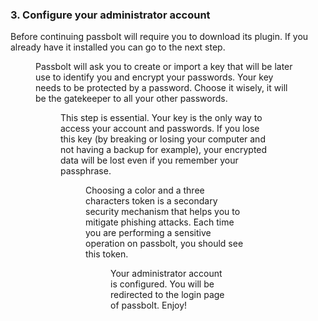 
<h3>3. Configure your administrator account</h3>

<Counter chapter={3} resetCounter={true} title="Download the plugin" />

Before continuing passbolt will require you to download its plugin. If you already have it installed you can go to the next step.

<Figure src="https://help.passbolt.com/assets/img/help/2021/02/user-setup-download-browser-extension.png" alt="Download the browser extension" caption="fig. Download the browser extension" />

<Counter chapter={3} title="Create a new key" />

Passbolt will ask you to create or import a key that will be later use to identify you and encrypt your passwords. Your key needs to be protected by a password. Choose it wisely, it will be the gatekeeper to all your other passwords.

<Figure src="https://help.passbolt.com/assets/img/help/2021/02/user-setup-generate-key.png" alt="Generate a GPG Key" caption="fig. Generate a key" />

<Counter chapter={3} title="Download your recovery kit" />

This step is essential. Your key is the only way to access your account and passwords. If you lose this key (by breaking or losing your computer and not having a backup for example), your encrypted data will be lost even if you remember your passphrase.

<Figure src="https://help.passbolt.com/assets/img/help/2021/02/user-setup-download-recovery-kit.png" alt="Download the Recovery Kit" caption="fig. Download the Recovery Kit" />

<Counter chapter={3} title="Define your security token" />

Choosing a color and a three characters token is a secondary security mechanism that helps you to mitigate phishing attacks. Each time you are performing a sensitive operation on passbolt, you should see this token.

<Figure src="https://help.passbolt.com/assets/img/help/2021/02/user-setup-security-token.png" alt="Define your security token" caption="fig. Define your security token" />

<Counter chapter={3} title="That's it!" />

Your administrator account is configured. You will be redirected to the login page of passbolt. Enjoy!
